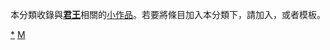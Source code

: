 {{Catnav|頁面分類|历史|各國歷史|君主}}
{{Catnav|頁面分類|人物|各國人物|}}
{{Catnav|頁面分類|人物|人物小作品|各职业人物小作品}}
{{Catnav|頁面分類|人物|各職業人物|各职业人物小作品}}
{{hiddencat}}
{{WPSS-cat}}
本分類收錄與'''[[君王|君王]]'''相關的[[Wikipedia:小作品|小作品]]。若要將條目加入本分類下，請加入'''{{tl|Monarch-stub}}'''，或者'''{{tl|君王小作品}}'''模板。
{{Commonscat|Monarchy}}

[[Category:君主|*]]
[[Category:各職業人物小作品|M]]